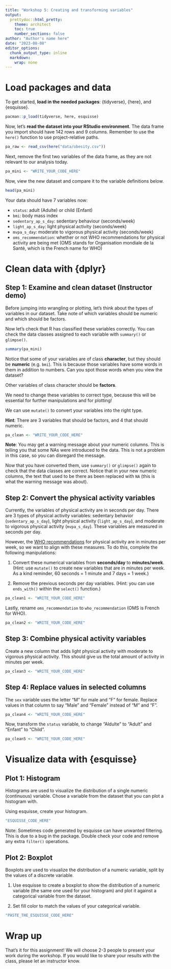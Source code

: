 ```yaml
---
title: "Workshop 5: Creating and transforming variables"
output:
  prettydoc::html_pretty:
    theme: architect
    toc: true
    number_sections: false
author: "Author's name here"
date: "2023-08-08"
editor_options: 
  chunk_output_type: inline
  markdown: 
    wrap: none
---
```


# Load packages and data

To get started, **load in the needed packages**: {tidyverse}, {here}, and {esquisse}.

```r
pacman::p_load(tidyverse, here, esquisse)
```

Now, let's **read the dataset into your RStudio environment**. The data frame you import should have 142 rows and 9 columns. Remember to use the `here()` function to use project-relative paths.

```r
pa_raw <- read_csv(here("data/obesity.csv"))
```

Next, remove the first two variables of the data frame, as they are not relevant to our analysis today.

```r
pa_mini <- "WRITE_YOUR_CODE_HERE"
```

Now, view the new dataset and compare it to the variable definitions below.

```r
head(pa_mini)
```

Your data should have 7 variables now:

-   `status`: adult (Adulte) or child (Enfant)
-   `bmi`: body mass index
-   `sedentary_ap_s_day`: sedentary behaviour (seconds/week)
-   `light_ap_s_day`: light physical activity (seconds/week)
-   `mvpa_s_day`: moderate to vigorous physical activity (seconds/week)
-   `oms_recommendation`: whether or not WHO recommendations for physical activity are being met (OMS stands for Organisation mondiale de la Santé, which is the French name for WHO)

# Clean data with {dplyr}

## **Step 1**: Examine and clean dataset (Instructor demo)

Before jumping into wrangling or plotting, let's think about the types of variables in our dataset. Take note of which variables should be numeric and which should be factors.

Now let's check that R has classified these variables correctly. You can check the data classes assigned to each variable with `summary()` or `glimpse()`.

```r
summary(pa_mini)
```

Notice that some of your variables are of class **character**, but they should be **numeric** (e.g. `bmi`). This is because those variables have some words in them in addition to numbers. Can you spot those words when you view the dataset?

Other variables of class character should be **factors**.

We need to change these variables to correct type, because this will be essential for further manipulations and for plotting!

We can use `mutate()` to convert your variables into the right type.

**Hint**: There are 3 variables that should be factors, and 4 that should numeric.

```r
pa_clean <- "WRITE_YOUR_CODE_HERE"
```

**Note**: You may get a warning message about your numeric columns. This is telling you that some NAs were introduced to the data. This is not a problem in this case, so you can disregard the message.

Now that you have converted them, use `summary()` or `glimpse()` again to check that the data classes are correct. Notice that in your new numeric columns, the text that used to be there as been replaced with `NA` (this is what the warning message was about).

## **Step 2**: Convert the physical activity variables

Currently, the variables of physical activity are in seconds per day. There are 3 types of physical activity variables: sedentary behavior (`sedentary_ap_s_day`), light physical activity (`light_ap_s_day`), and moderate to vigorous physical activity (`mvpa_s_day`). These variables are measured in seconds per day.

However, the [WHO recommendations](https://apps.who.int/iris/bitstream/handle/10665/337001/9789240014886-eng.pdf) for physical activity are in minutes per week, so we want to align with these measures. To do this, complete the following manipulations:

1.  Convert these numerical variables from **seconds/day** to **minutes/week**. (Hint: use `mutate()` to create new variables that are in minutes per week. As a kind reminder, 60 seconds = 1 minute and 7 days = 1 week.)

2.  Remove the previous seconds per day variables. (Hint: you can use `ends_with()` within the `select()` function.)

```r
pa_clean1 <- "WRITE_YOUR_CODE_HERE"
```

Lastly, rename `oms_recommendation` to `who_recommendation` (OMS is French for WHO).

```r
pa_clean2 <- "WRITE_YOUR_CODE_HERE"
```

## **Step 3**: Combine physical activity variables

Create a new column that adds light physical activity with moderate to vigorous physical activity. This should give us the total amount of activity in minutes per week.

```r
pa_clean3 <- "WRITE_YOUR_CODE_HERE"
```

## **Step 4**: Replace values in selected columns

The `sex` variable uses the letter "M" for male and "F" for female. Replace values in that column to say "Male" and "Female" instead of "M" and "F".

```r
pa_clean4 <- "WRITE_YOUR_CODE_HERE"
```

Now, transform the `status` variable, to change "Aldulte" to "Adult" and "Enfant" to "Child".

```r
pa_clean5 <- "WRITE_YOUR_CODE_HERE"
```

# Visualize data with {esquisse}

## **Plot 1**: Histogram

Histograms are used to visualize the distribution of a single numeric (continuous) variable. Chose a variable from the dataset that you can plot a histogram with.

Using esquisse, create your histogram.

```r
"ESQUISSE_CODE_HERE"
```

Note: Sometimes code generated by esquisse can have unwanted filtering. This is due to a bug in the package. Double check your code and remove any extra `filter()` operations.

## **Plot 2**: Boxplot

Boxplots are used to visualize the distribution of a numeric variable, split by the values of a discrete variable.

1.  Use esquisse to create a boxplot to show the distribution of a numeric variable (the same one used for your histogram) and plot it against a categorical variable from the dataset.

2.  Set fill color to match the values of your categorical variable.

```r
"PASTE_THE_ESQUISSE_CODE_HERE"
```

# Wrap up

That's it for this assignment! We will choose 2-3 people to present your work during the workshop. If you would like to share your results with the class, please let an instructor know.
